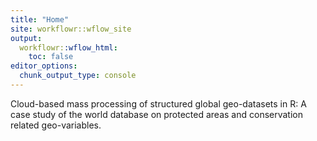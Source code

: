 ```yaml
---
title: "Home"
site: workflowr::wflow_site
output:
  workflowr::wflow_html:
    toc: false
editor_options:
  chunk_output_type: console
---
```


Cloud-based mass processing of structured global geo-datasets in R: A case
study of the world database on protected areas and conservation related
geo-variables.
